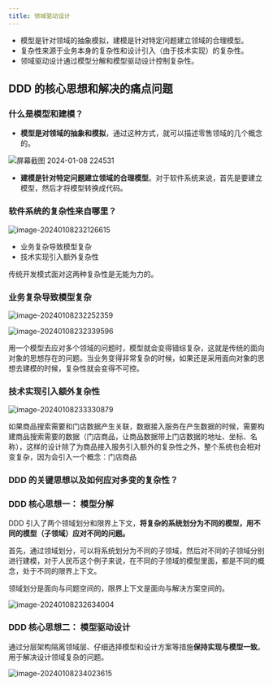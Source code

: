 ```yaml
---
title: 领域驱动设计
---
```





* 模型是针对领域的抽象模拟，建模是针对特定问题建立领域的合理模型。
* 复杂性来源于业务本身的复杂性和设计引入（由于技术实现）的复杂性。
* 领域驱动设计通过模型分解和模型驱动设计控制复杂性。

## DDD 的核心思想和解决的痛点问题

### 什么是模型和建模？

* **模型是对领域的抽象和模拟**，通过这种方式，就可以描述零售领域的几个概念的。

![屏幕截图 2024-01-08 224531](https://wkq-img.oss-cn-chengdu.aliyuncs.com/img/%E5%B1%8F%E5%B9%95%E6%88%AA%E5%9B%BE%202024-01-08%20224531.png)

* **建模是针对特定问题建立领域的合理模型**。对于软件系统来说，首先是要建立模型，然后才将模型转换成代码。



### 软件系统的复杂性来自哪里？

![image-20240108232126615](https://wkq-img.oss-cn-chengdu.aliyuncs.com/img/image-20240108232126615.png)

* 业务复杂导致模型复杂
* 技术实现引入额外复杂性

传统开发模式面对这两种复杂性是无能为力的。

### 业务复杂导致模型复杂

![image-20240108232252359](https://wkq-img.oss-cn-chengdu.aliyuncs.com/img/image-20240108232252359.png)

![image-20240108232339596](https://wkq-img.oss-cn-chengdu.aliyuncs.com/img/image-20240108232339596.png)

用一个模型去应对多个领域的问题时，模型就会变得错综复杂，这就是传统的面向对象的思想存在的问题。当业务变得非常复杂的时候，如果还是采用面向对象的思想去建模的时候，复杂性就会变得不可控。

### 技术实现引入额外复杂性

![image-20240108233330879](https://wkq-img.oss-cn-chengdu.aliyuncs.com/img/image-20240108233330879.png)

如果商品搜索需要和门店数据产生关联，数据接入服务在产生数据的时候，需要构建商品搜索需要的数据（门店商品，让商品数据带上门店数据的地址、坐标、名称），这样的设计除了为商品接入服务引入额外的复杂性之外，整个系统也会相对变复杂，因为会引入一个概念：门店商品

### DDD 的关键思想以及如何应对多变的复杂性？

### DDD 核心思想一： 模型分解

DDD 引入了两个领域划分和限界上下文，**将复杂的系统划分为不同的模型，用不同的模型（子领域）应对不同的问题。**

首先，通过领域划分，可以将系统划分为不同的子领域，然后对不同的子领域分别进行建模，对于人民币这个例子来说，在不同的子领域的模型里面，都是不同的概念，处于不同的限界上下文。

领域划分是面向与问题空间的，限界上下文是面向与解决方案空间的。

![image-20240108232634004](https://wkq-img.oss-cn-chengdu.aliyuncs.com/img/image-20240108232634004.png)

### DDD 核心思想二： 模型驱动设计

通过分层架构隔离领域层、仔细选择模型和设计方案等措施**保持实现与模型一致**。用于解决设计领域复杂的问题。

![image-20240108234023615](https://wkq-img.oss-cn-chengdu.aliyuncs.com/img/image-20240108234023615.png)

